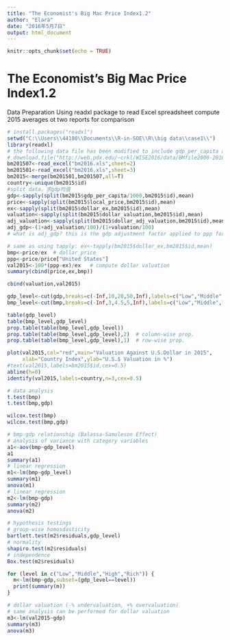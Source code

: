 ```yaml
---
title: "The Economist's Big Mac Price Index1.2"
author: "Elara"
date: "2016年5月7日"
output: html_document
---
```


```r
knitr::opts_chunk$set(echo = TRUE)
```

# The Economist's Big Mac Price Index1.2                
Data Preparation
Using readxl package to read Excel spreadsheet
compute 2015 averages ot two reports for comparison
```r
# install.packages("readxl")
setwd("C:\\Users\\44180\\Documents\\R-in-SOE\\R\\big data\\case1\\")
library(readxl)
# the following data file has been modified to include gdp_per_capita and Country=id
# download.file("http://web.pdx.edu/~crkl/WISE2016/data/BMfile2000-2016.xls","bm2016.xls",mode="wb")
bm201507<-read_excel("bm2016.xls",sheet=2)
bm201501<-read_excel("bm2016.xls",sheet=3)
bm2015<-merge(bm201501,bm201507,all=T)
country<-unique(bm2015$id)
#split data，求gdp均值
gdp<-sapply(split(bm2015$gdp_per_capita/1000,bm2015$id),mean)
price<-sapply(split(bm2015$local_price,bm2015$id),mean)
ex<-sapply(split(bm2015$dollar_ex,bm2015$id),mean)
valuation<-sapply(split(bm2015$dollar_valuation,bm2015$id),mean)
adj_valuation<-sapply(split(bm2015$dollar_adj_valuation,bm2015$id),mean)
adj_gdp<-(1+adj_valuation/100)/(1+valuation/100)
# what is adj_gdp? this is the gdp adjustment factor applied to ppp for each country

# same as using tapply: ex<-tapply(bm2015$dollar_ex,bm2015$id,mean)
bmp<-price/ex  # dollar_price
ppp<-price/price["United States"]
val2015<-100*(ppp-ex)/ex   # compute dollar valuation
summary(cbind(price,ex,bmp))

cbind(valuation,val2015)

gdp_level<-cut(gdp,breaks=c(-Inf,10,20,50,Inf),labels=c("Low","Middle","High","Rich"))
bmp_level<-cut(bmp,breaks=c(-Inf,3,4.5,5,Inf),labels=c("Low","Middle","High","Expensive"))

table(gdp_level)
table(bmp_level,gdp_level)
prop.table(table(bmp_level,gdp_level))
prop.table(table(bmp_level,gdp_level),2)  # column-wise prop.
prop.table(table(bmp_level,gdp_level),1)  # row-wise prop.

plot(val2015,col="red",main="Valuation Against U.S.Dollar in 2015",
     xlab="Country Index",ylab="U.S.$ Valuation in %")
#text(val2015,labels=bm2015$id,cex=0.5)
abline(h=0)
identify(val2015,labels=country,n=3,cex=0.5)

# data analysis
t.test(bmp)
t.test(bmp,gdp)

wilcox.test(bmp)
wilcox.test(bmp,gdp)

# bmp-gdp relationship (Balassa-Samuleson Effect)
# analysis of variance with category variables
a1<-aov(bmp~gdp_level)
a1
summary(a1)
# linear regression
m1<-lm(bmp~gdp_level)
summary(m1)
anova(m1)
# linear regression
m2<-lm(bmp~gdp)
summary(m2)
anova(m2)

# hypothesis testings
# group-wise homosdasticity
bartlett.test(m2$residuals,gdp_level)
# normality
shapiro.test(m2$residuals)
# independence
Box.test(m2$residuals)

for (level in c("Low","Middle","High","Rich")) {
  m<-lm(bmp~gdp,subset=(gdp_level==level))
  print(summary(m))
}

# dollar valuation (-% undervaluation, +% overvaluation)
# same analysis can be performed for dollar valuation
m3<-lm(val2015~gdp)
summary(m3)
anova(m3)
```

